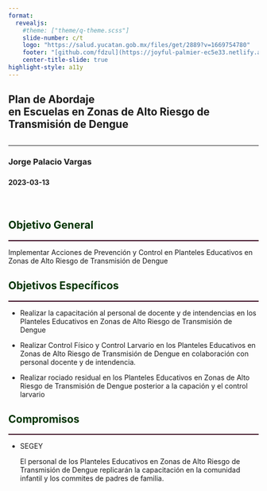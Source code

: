```yaml
---
format: 
  revealjs:
    #theme: ["theme/q-theme.scss"]
    slide-number: c/t
    logo: "https://salud.yucatan.gob.mx/files/get/2889?v=1669754780"
    footer: "[github.com/fdzul](https://joyful-palmier-ec5e33.netlify.app/talks/vector_control_schools/#/)"
    center-title-slide: true
highlight-style: a11y
---
```


<h2>Plan de Abordaje<br>en Escuelas en Zonas de Alto Riesgo de Transmisión de Dengue</h2>

<h2>

</h2>

<hr>

<h3>Jorge Palacio Vargas</h3>

<h3></h3>

<h3>

</h3>

<h4>2023-03-13</h4>

<br>

## [Objetivo General]{style="color:#003300;"}
<hr style="height:2px;border-width:0;color:#330019;background-color:#330019">

Implementar Acciones de Prevención y Control en Planteles Educativos en Zonas de Alto Riesgo de Transmisión de Dengue

## [Objetivos Específicos]{style="color:#003300;"}
<hr style="height:2px;border-width:0;color:#330019;background-color:#330019">

- Realizar la capacitación al personal de docente y de intendencias en los Planteles Educativos en Zonas de Alto Riesgo de Transmisión de Dengue

- Realizar Control Físico y Control Larvario en los Planteles Educativos en Zonas de Alto Riesgo de Transmisión de Dengue en colaboración con personal docente y de intendencia.

- Realizar rociado residual en los Planteles Educativos en Zonas de Alto Riesgo de Transmisión de Dengue posterior a la capación y el control larvario


## [Compromisos]{style="color:#003300;"}
<hr style="height:2px;border-width:0;color:#330019;background-color:#330019">

- SEGEY 

  El personal de los Planteles Educativos en Zonas de Alto Riesgo de Transmisión de Dengue replicarán la capacitación en la comunidad infantil y los commites de padres de familia.
  
  
  